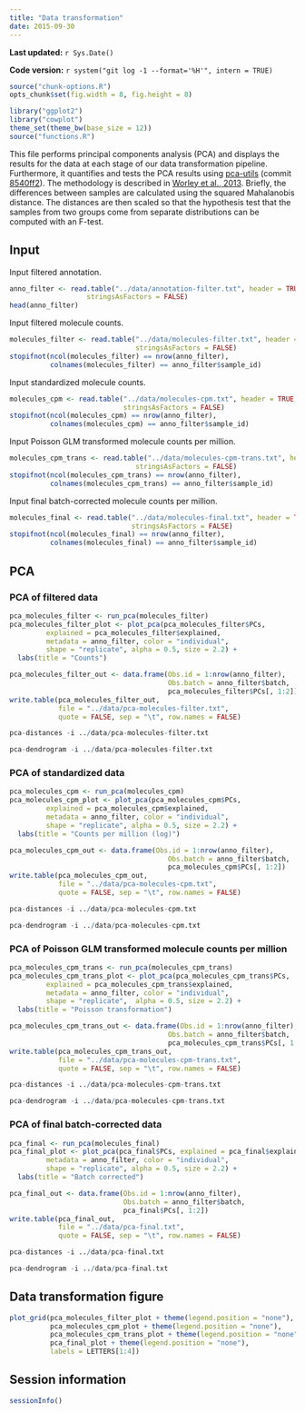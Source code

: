 ```yaml
---
title: "Data transformation"
date: 2015-09-30
---
```


**Last updated:** `r Sys.Date()`

**Code version:** `r system("git log -1 --format='%H'", intern = TRUE)`

```r
source("chunk-options.R")
opts_chunk$set(fig.width = 8, fig.height = 8)
```

```r
library("ggplot2")
library("cowplot")
theme_set(theme_bw(base_size = 12))
source("functions.R")
```

This file performs principal components analysis (PCA) and displays the results for the data at each stage of our data transformation pipeline.
Furthermore, it quantifies and tests the PCA results using [pca-utils][] (commit [8540ff2][]).
The methodology is described in [Worley et al., 2013][worley2013].
Briefly, the differences between samples are calculated using the squared Mahalanobis distance.
The distances are then scaled so that the hypothesis test that the samples from two groups come from separate distributions can be computed with an F-test.

[pca-utils]: https://github.com/geekysuavo/pca-utils
[8540ff2]: https://github.com/geekysuavo/pca-utils/tree/8540ff2c6769031b0505af78f2dcb5703ae09294
[worley2013]: http://www.ncbi.nlm.nih.gov/pubmed/23079505

## Input

Input filtered annotation.

```r
anno_filter <- read.table("../data/annotation-filter.txt", header = TRUE,
                   stringsAsFactors = FALSE)
head(anno_filter)
```

Input filtered molecule counts.

```r
molecules_filter <- read.table("../data/molecules-filter.txt", header = TRUE,
                               stringsAsFactors = FALSE)
stopifnot(ncol(molecules_filter) == nrow(anno_filter),
          colnames(molecules_filter) == anno_filter$sample_id)
```

Input standardized molecule counts.

```r
molecules_cpm <- read.table("../data/molecules-cpm.txt", header = TRUE,
                            stringsAsFactors = FALSE)
stopifnot(ncol(molecules_cpm) == nrow(anno_filter),
          colnames(molecules_cpm) == anno_filter$sample_id)
```

Input Poisson GLM transformed molecule counts per million.

```r
molecules_cpm_trans <- read.table("../data/molecules-cpm-trans.txt", header = TRUE,
                               stringsAsFactors = FALSE)
stopifnot(ncol(molecules_cpm_trans) == nrow(anno_filter),
          colnames(molecules_cpm_trans) == anno_filter$sample_id)
```

Input final batch-corrected molecule counts per million.

```r
molecules_final <- read.table("../data/molecules-final.txt", header = TRUE,
                              stringsAsFactors = FALSE)
stopifnot(ncol(molecules_final) == nrow(anno_filter),
          colnames(molecules_final) == anno_filter$sample_id)
```

## PCA

### PCA of filtered data

```r
pca_molecules_filter <- run_pca(molecules_filter)
pca_molecules_filter_plot <- plot_pca(pca_molecules_filter$PCs,
         explained = pca_molecules_filter$explained,
         metadata = anno_filter, color = "individual",
         shape = "replicate", alpha = 0.5, size = 2.2) +
  labs(title = "Counts")
```

```r
pca_molecules_filter_out <- data.frame(Obs.id = 1:nrow(anno_filter),
                                       Obs.batch = anno_filter$batch,
                                       pca_molecules_filter$PCs[, 1:2])
write.table(pca_molecules_filter_out,
            file = "../data/pca-molecules-filter.txt",
            quote = FALSE, sep = "\t", row.names = FALSE)
```

```r
pca-distances -i ../data/pca-molecules-filter.txt
```

```r
pca-dendrogram -i ../data/pca-molecules-filter.txt
```

### PCA of standardized data

```r
pca_molecules_cpm <- run_pca(molecules_cpm)
pca_molecules_cpm_plot <- plot_pca(pca_molecules_cpm$PCs,
         explained = pca_molecules_cpm$explained,
         metadata = anno_filter, color = "individual",
         shape = "replicate", alpha = 0.5, size = 2.2) +
  labs(title = "Counts per million (log)")
```

```r
pca_molecules_cpm_out <- data.frame(Obs.id = 1:nrow(anno_filter),
                                       Obs.batch = anno_filter$batch,
                                       pca_molecules_cpm$PCs[, 1:2])
write.table(pca_molecules_cpm_out,
            file = "../data/pca-molecules-cpm.txt",
            quote = FALSE, sep = "\t", row.names = FALSE)
```

```r
pca-distances -i ../data/pca-molecules-cpm.txt
```

```r
pca-dendrogram -i ../data/pca-molecules-cpm.txt
```

### PCA of Poisson GLM transformed molecule counts per million

```r
pca_molecules_cpm_trans <- run_pca(molecules_cpm_trans)
pca_molecules_cpm_trans_plot <- plot_pca(pca_molecules_cpm_trans$PCs,
         explained = pca_molecules_cpm_trans$explained,
         metadata = anno_filter, color = "individual",
         shape = "replicate",  alpha = 0.5, size = 2.2) +
  labs(title = "Poisson transformation")
```

```r
pca_molecules_cpm_trans_out <- data.frame(Obs.id = 1:nrow(anno_filter),
                                       Obs.batch = anno_filter$batch,
                                       pca_molecules_cpm_trans$PCs[, 1:2])
write.table(pca_molecules_cpm_trans_out,
            file = "../data/pca-molecules-cpm-trans.txt",
            quote = FALSE, sep = "\t", row.names = FALSE)
```

```r
pca-distances -i ../data/pca-molecules-cpm-trans.txt
```

```r
pca-dendrogram -i ../data/pca-molecules-cpm-trans.txt
```

### PCA of final batch-corrected data

```r
pca_final <- run_pca(molecules_final)
pca_final_plot <- plot_pca(pca_final$PCs, explained = pca_final$explained,
         metadata = anno_filter, color = "individual",
         shape = "replicate", alpha = 0.5, size = 2.2) +
  labs(title = "Batch corrected")
```

```r
pca_final_out <- data.frame(Obs.id = 1:nrow(anno_filter),
                            Obs.batch = anno_filter$batch,
                            pca_final$PCs[, 1:2])
write.table(pca_final_out,
            file = "../data/pca-final.txt",
            quote = FALSE, sep = "\t", row.names = FALSE)
```

```r
pca-distances -i ../data/pca-final.txt
```

```r
pca-dendrogram -i ../data/pca-final.txt
```

## Data transformation figure

```r
plot_grid(pca_molecules_filter_plot + theme(legend.position = "none"),
          pca_molecules_cpm_plot + theme(legend.position = "none"),
          pca_molecules_cpm_trans_plot + theme(legend.position = "none"),
          pca_final_plot + theme(legend.position = "none"),
          labels = LETTERS[1:4])
```

## Session information

```r
sessionInfo()
```
